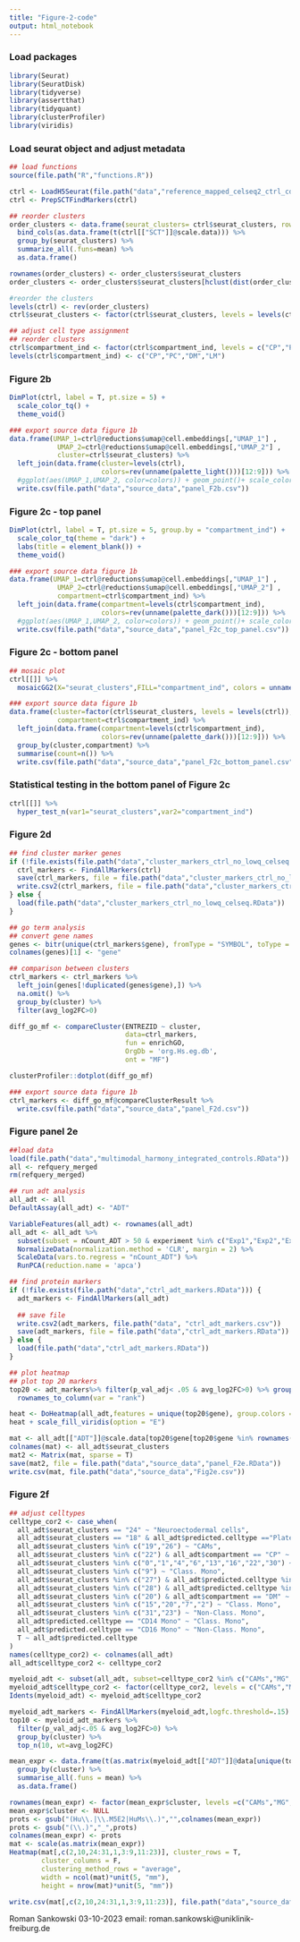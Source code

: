 ```yaml
---
title: "Figure-2-code"
output: html_notebook
---
```


### Load packages
```r
library(Seurat)
library(SeuratDisk)
library(tidyverse)
library(assertthat)
library(tidyquant)
library(clusterProfiler)
library(viridis)
```

### Load seurat object and adjust metadata
```r
## load functions
source(file.path("R","functions.R"))

ctrl <- LoadH5Seurat(file.path("data","reference_mapped_celseq2_ctrl_cd206_gate_no_lowq_cells.H5Seurat"))
ctrl <- PrepSCTFindMarkers(ctrl)

## reorder clusters
order_clusters <- data.frame(seurat_clusters= ctrl$seurat_clusters, row.names = rownames(ctrl[[]])) %>%
  bind_cols(as.data.frame(t(ctrl[["SCT"]]@scale.data))) %>%
  group_by(seurat_clusters) %>%
  summarize_all(.funs=mean) %>%
  as.data.frame()

rownames(order_clusters) <- order_clusters$seurat_clusters
order_clusters <- order_clusters$seurat_clusters[hclust(dist(order_clusters[,-1]))$order]

#reorder the clusters
levels(ctrl) <- rev(order_clusters)
ctrl$seurat_clusters <- factor(ctrl$seurat_clusters, levels = levels(ctrl))

## adjust cell type assignment
## reorder clusters
ctrl$compartment_ind <- factor(ctrl$compartment_ind, levels = c("CP","PVM","DM","LM"))
levels(ctrl$compartment_ind) <- c("CP","PC","DM","LM")

```

### Figure 2b
```r
DimPlot(ctrl, label = T, pt.size = 5) +
  scale_color_tq() +
  theme_void()
```
```r
### export source data figure 1b
data.frame(UMAP_1=ctrl@reductions$umap@cell.embeddings[,"UMAP_1"] ,
            UMAP_2=ctrl@reductions$umap@cell.embeddings[,"UMAP_2"] ,
            cluster=ctrl$seurat_clusters) %>% 
  left_join(data.frame(cluster=levels(ctrl),
                       colors=rev(unname(palette_light()))[12:9])) %>% 
  #ggplot(aes(UMAP_1,UMAP_2, color=colors)) + geom_point()+ scale_color_identity()
  write.csv(file.path("data","source_data","panel_F2b.csv"))
```

### Figure 2c - top panel
```r
DimPlot(ctrl, label = T, pt.size = 5, group.by = "compartment_ind") +
  scale_color_tq(theme = "dark") +
  labs(title = element_blank()) +
  theme_void()
```
```r
### export source data figure 1b
data.frame(UMAP_1=ctrl@reductions$umap@cell.embeddings[,"UMAP_1"] ,
            UMAP_2=ctrl@reductions$umap@cell.embeddings[,"UMAP_2"] ,
            compartment=ctrl$compartment_ind) %>% 
  left_join(data.frame(compartment=levels(ctrl$compartment_ind),
                       colors=rev(unname(palette_dark()))[12:9])) %>% 
  #ggplot(aes(UMAP_1,UMAP_2, color=colors)) + geom_point()+ scale_color_identity()
  write.csv(file.path("data","source_data","panel_F2c_top_panel.csv"))
```

### Figure 2c - bottom panel
```r
## mosaic plot
ctrl[[]] %>% 
  mosaicGG2(X="seurat_clusters",FILL="compartment_ind", colors = unname(palette_dark()))
```
```r
### export source data figure 1b
data.frame(cluster=factor(ctrl$seurat_clusters, levels = levels(ctrl)),
            compartment=ctrl$compartment_ind) %>% 
  left_join(data.frame(compartment=levels(ctrl$compartment_ind),
                       colors=rev(unname(palette_dark()))[12:9])) %>% 
  group_by(cluster,compartment) %>% 
  summarise(count=n()) %>% 
  write.csv(file.path("data","source_data","panel_F2c_bottom_panel.csv"))
```

### Statistical testing in the bottom panel of Figure 2c
```r
ctrl[[]] %>% 
  hyper_test_n(var1="seurat_clusters",var2="compartment_ind")
```
### Figure 2d
```r
## find cluster marker genes
if (!file.exists(file.path("data","cluster_markers_ctrl_no_lowq_celseq.RData"))) {
  ctrl_markers <- FindAllMarkers(ctrl)
  save(ctrl_markers, file = file.path("data","cluster_markers_ctrl_no_lowq_celseq.RData"))
  write.csv2(ctrl_markers, file = file.path("data","cluster_markers_ctrl_no_lowq_celseq.csv"))
} else {
  load(file.path("data","cluster_markers_ctrl_no_lowq_celseq.RData"))
}

## go term analysis
## convert gene names
genes <- bitr(unique(ctrl_markers$gene), fromType = "SYMBOL", toType = "ENTREZID", OrgDb = 'org.Hs.eg.db')
colnames(genes)[1] <- "gene"

## comparison between clusters
ctrl_markers <- ctrl_markers %>% 
  left_join(genes[!duplicated(genes$gene),]) %>% 
  na.omit() %>% 
  group_by(cluster) %>% 
  filter(avg_log2FC>0)

diff_go_mf <- compareCluster(ENTREZID ~ cluster,
                             data=ctrl_markers, 
                             fun = enrichGO,
                             OrgDb = 'org.Hs.eg.db',
                             ont = "MF")

clusterProfiler::dotplot(diff_go_mf)
```

```r
### export source data figure 1b
ctrl_markers <- diff_go_mf@compareClusterResult %>% 
  write.csv(file.path("data","source_data","panel_F2d.csv"))
```

### Figure panel 2e
```r
##load data
load(file.path("data","multimodal_harmony_integrated_controls.RData"))
all <- refquery_merged
rm(refquery_merged)

## run adt analysis
all_adt <- all
DefaultAssay(all_adt) <- "ADT"

VariableFeatures(all_adt) <- rownames(all_adt)
all_adt <- all_adt %>% 
  subset(subset = nCount_ADT > 50 & experiment %in% c("Exp1","Exp2","Exp4")) %>%  #  %>% 
  NormalizeData(normalization.method = 'CLR', margin = 2) %>% 
  ScaleData(vars.to.regress = "nCount_ADT") %>% 
  RunPCA(reduction.name = 'apca')

## find protein markers
if (!file.exists(file.path("data","ctrl_adt_markers.RData"))) {
  adt_markers <- FindAllMarkers(all_adt)
  
  ## save file
  write.csv2(adt_markers, file.path("data", "ctrl_adt_markers.csv"))
  save(adt_markers, file = file.path("data","ctrl_adt_markers.RData"))
} else {
  load(file.path("data","ctrl_adt_markers.RData"))
}

## plot heatmap
## plot top 20 markers
top20 <- adt_markers%>% filter(p_val_adj< .05 & avg_log2FC>0) %>% group_by(cluster) %>% top_n(n = 20, wt = avg_log2FC) %>% 
  rownames_to_column(var = "rank")

heat <- DoHeatmap(all_adt,features = unique(top20$gene), group.colors = c(colors_many, colors,unname(palette_green()))[-c(14,21,28)])
heat + scale_fill_viridis(option = "E")

```

```r
mat <- all_adt[["ADT"]]@scale.data[top20$gene[top20$gene %in% rownames(all_adt[["ADT"]]@scale.data)],] 
colnames(mat) <- all_adt$seurat_clusters
mat2 <- Matrix(mat, sparse = T)
save(mat2, file = file.path("data","source_data","panel_F2e.RData"))
write.csv(mat, file.path("data","source_data","Fig2e.csv"))
```

### Figure 2f
```r
## adjust celltypes
celltype_cor2 <- case_when(
  all_adt$seurat_clusters == "24" ~ "Neuroectodermal cells",
  all_adt$seurat_clusters == "18" & all_adt$predicted.celltype =="Platelet" ~ "cDC2",
  all_adt$seurat_clusters %in% c("19","26") ~ "CAMs",
  all_adt$seurat_clusters %in% c("22") & all_adt$compartment == "CP" ~ "Kolmer cells",
  all_adt$seurat_clusters %in% c("0","1","4","6","13","16","22","30") ~ "MG",
  all_adt$seurat_clusters %in% c("9") ~ "Class. Mono",
  all_adt$seurat_clusters %in% c("27") & all_adt$predicted.celltype %in% c("HSPC") ~ "NK Proliferating",
  all_adt$seurat_clusters %in% c("28") & all_adt$predicted.celltype %in% c("HSPC") ~ "pDC",
  all_adt$seurat_clusters %in% c("20") & all_adt$compartment == "DM" ~ "Dura_Macs",
  all_adt$seurat_clusters %in% c("15","20","7","2") ~ "Class. Mono",
  all_adt$seurat_clusters %in% c("31","23") ~ "Non-Class. Mono",
  all_adt$predicted.celltype == "CD14 Mono" ~ "Class. Mono",
  all_adt$predicted.celltype == "CD16 Mono" ~ "Non-Class. Mono",
  T ~ all_adt$predicted.celltype
)
names(celltype_cor2) <- colnames(all_adt)
all_adt$celltype_cor2 <- celltype_cor2

myeloid_adt <- subset(all_adt, subset=celltype_cor2 %in% c("CAMs","MG","Kolmer cells","Dura_Macs"))
myeloid_adt$celltype_cor2 <- factor(celltype_cor2, levels = c("CAMs","MG","Kolmer cells","Dura_Macs"))
Idents(myeloid_adt) <- myeloid_adt$celltype_cor2

myeloid_adt_markers <- FindAllMarkers(myeloid_adt,logfc.threshold=.15)
top10 <- myeloid_adt_markers %>% 
  filter(p_val_adj<.05 & avg_log2FC>0) %>% 
  group_by(cluster) %>% 
  top_n(10, wt=avg_log2FC) 

mean_expr <- data.frame(t(as.matrix(myeloid_adt[["ADT"]]@data[unique(top10$gene),])), "cluster"=myeloid_adt$celltype_cor2) %>%  
  group_by(cluster) %>% 
  summarise_all(.funs = mean) %>% 
  as.data.frame()

rownames(mean_expr) <- factor(mean_expr$cluster, levels =c("CAMs","MG","Kolmer cells","Dura_Macs"))
mean_expr$cluster <- NULL
prots <- gsub("(Hu\\.|\\.M5E2|HuMs\\.)","",colnames(mean_expr))
prots <- gsub("(\\.)","_",prots)
colnames(mean_expr) <- prots
mat <- scale(as.matrix(mean_expr))
Heatmap(mat[,c(2,10,24:31,1,3:9,11:23)], cluster_rows = T,
        cluster_columns = F, 
        clustering_method_rows = "average",
        width = ncol(mat)*unit(5, "mm"), 
        height = nrow(mat)*unit(5, "mm"))

```
```r
write.csv(mat[,c(2,10,24:31,1,3:9,11:23)], file.path("data","source_data","Fig2f.csv"))
```

Roman Sankowski
03-10-2023
email: roman.sankowski@uniklinik-freiburg.de